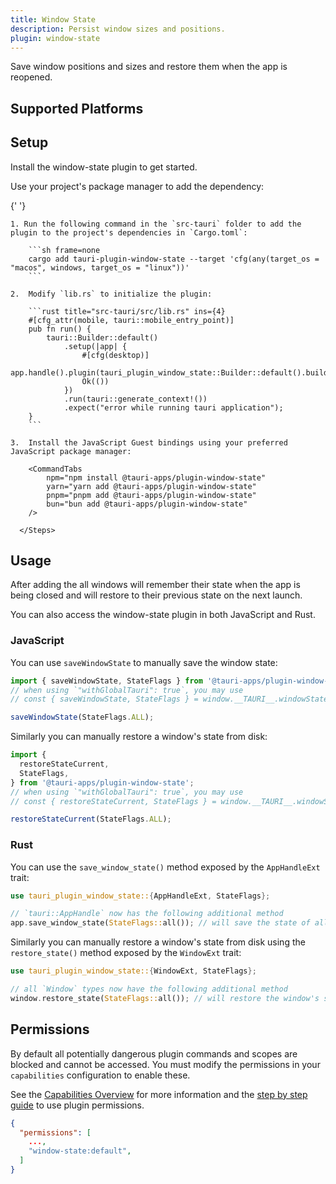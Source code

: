 ```yaml
---
title: Window State
description: Persist window sizes and positions.
plugin: window-state
---
```




<PluginLinks plugin={frontmatter.plugin} />

Save window positions and sizes and restore them when the app is reopened.

## Supported Platforms

<Compatibility plugin={frontmatter.plugin} />

## Setup

Install the window-state plugin to get started.

<Tabs>
  <TabItem label="Automatic">

Use your project's package manager to add the dependency:

{' '}

<CommandTabs
  npm="npm run tauri add window-state"
  yarn="yarn run tauri add window-state"
  pnpm="pnpm tauri add window-state"
  bun="bun tauri add window-state"
  cargo="cargo tauri add window-state"
/>

  </TabItem>
  <TabItem label="Manual">
    <Steps>

    1. Run the following command in the `src-tauri` folder to add the plugin to the project's dependencies in `Cargo.toml`:

        ```sh frame=none
        cargo add tauri-plugin-window-state --target 'cfg(any(target_os = "macos", windows, target_os = "linux"))'
        ```

    2.  Modify `lib.rs` to initialize the plugin:

        ```rust title="src-tauri/src/lib.rs" ins={4}
        #[cfg_attr(mobile, tauri::mobile_entry_point)]
        pub fn run() {
            tauri::Builder::default()
                .setup(|app| {
                    #[cfg(desktop)]
                    app.handle().plugin(tauri_plugin_window_state::Builder::default().build());
                    Ok(())
                })
                .run(tauri::generate_context!())
                .expect("error while running tauri application");
        }
        ```

    3.  Install the JavaScript Guest bindings using your preferred JavaScript package manager:

        <CommandTabs
            npm="npm install @tauri-apps/plugin-window-state"
            yarn="yarn add @tauri-apps/plugin-window-state"
            pnpm="pnpm add @tauri-apps/plugin-window-state"
            bun="bun add @tauri-apps/plugin-window-state"
        />

      </Steps>

  </TabItem>
</Tabs>

## Usage

After adding the all windows will remember their state when the app is being closed and will restore to their previous state on the next launch.

You can also access the window-state plugin in both JavaScript and Rust.

### JavaScript

You can use `saveWindowState` to manually save the window state:

```javascript
import { saveWindowState, StateFlags } from '@tauri-apps/plugin-window-state';
// when using `"withGlobalTauri": true`, you may use
// const { saveWindowState, StateFlags } = window.__TAURI__.windowState;

saveWindowState(StateFlags.ALL);
```

Similarly you can manually restore a window's state from disk:

```javascript
import {
  restoreStateCurrent,
  StateFlags,
} from '@tauri-apps/plugin-window-state';
// when using `"withGlobalTauri": true`, you may use
// const { restoreStateCurrent, StateFlags } = window.__TAURI__.windowState;

restoreStateCurrent(StateFlags.ALL);
```

### Rust

You can use the `save_window_state()` method exposed by the `AppHandleExt` trait:

```rust
use tauri_plugin_window_state::{AppHandleExt, StateFlags};

// `tauri::AppHandle` now has the following additional method
app.save_window_state(StateFlags::all()); // will save the state of all open windows to disk
```

Similarly you can manually restore a window's state from disk using the `restore_state()` method exposed by the `WindowExt` trait:

```rust
use tauri_plugin_window_state::{WindowExt, StateFlags};

// all `Window` types now have the following additional method
window.restore_state(StateFlags::all()); // will restore the window's state from disk
```

## Permissions

By default all potentially dangerous plugin commands and scopes are blocked and cannot be accessed. You must modify the permissions in your `capabilities` configuration to enable these.

See the [Capabilities Overview](/security/capabilities/) for more information and the [step by step guide](/learn/security/using-plugin-permissions/) to use plugin permissions.

```json title="src-tauri/capabilities/default.json" ins={4}
{
  "permissions": [
    ...,
    "window-state:default",
  ]
}
```

<PluginPermissions plugin={frontmatter.plugin} />
